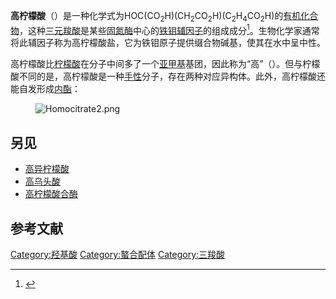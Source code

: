 {{chembox
| verifiedrevid = 354478498
|ImageFile=Homocitric acid.png
|ImageSize=200px
|IUPACName=2-Hydroxybutane-1,2,4-tricarboxylic acid
|OtherNames= Homocitric acid<br />Homocitrate
|Section1= {{Chembox Identifiers
| CASNo = 3562-74-1 
| CASNo_Ref = {{cascite|correct|??}}
| PubChem = 28371
| ChemSpiderID = 26392
| SMILES = O=C(O)CC(O)(C(=O)O)CCC(=O)O
| InChI = 1/C7H10O7/c8-4(9)1-2-7(14,6(12)13)3-5(10)11/h14H,1-3H2,(H,8,9)(H,10,11)(H,12,13)
| InChIKey = XKJVEVRQMLKSMO-UHFFFAOYAL
| StdInChI = 1S/C7H10O7/c8-4(9)1-2-7(14,6(12)13)3-5(10)11/h14H,1-3H2,(H,8,9)(H,10,11)(H,12,13)
| StdInChIKey = XKJVEVRQMLKSMO-UHFFFAOYSA-N
 | ChemSpiderID_Ref = {{chemspidercite|changed|chemspider}}| ChEBI_Ref = {{ebicite|changed|EBI}}| ChEBI = 17852
| KEGG_Ref = {{keggcite|changed|kegg}}| KEGG = C01251
| StdInChI_Ref = {{stdinchicite|changed|chemspider}}| StdInChIKey_Ref = {{stdinchicite|changed|chemspider}}
}}
|Section2= {{Chembox Properties
| C=7|H=10|O=7
| Appearance=无色固体
| Density=
| MeltingPtC=
| BoilingPt=
| Solubility=
 }}
|Section3= {{Chembox Hazards
| MainHazards=
| FlashPt=
| Autoignition=
 }}
}}

'''高柠檬酸'''（{{lang-en|Homocitric acid}}）是一种化学式为HOC(CO<sub>2</sub>H)(CH<sub>2</sub>CO<sub>2</sub>H)(C<sub>2</sub>H<sub>4</sub>CO<sub>2</sub>H)的[[有机化合物|有机化合物]]，这种[[三元羧酸|三元羧酸]]是某些[[固氮酶|固氮酶]]中心的[[铁钼辅因子|铁钼辅因子]]的组成成分<ref>{{Cite journal|title=Great metalloclusters in enzymology|url=https://pubmed.ncbi.nlm.nih.gov/12045096|last=Rees|first=Douglas C.|date=2002|journal=Annual Review of Biochemistry|doi=10.1146/annurev.biochem.71.110601.135406|volume=71|pages=221–246|issn=0066-4154|pmid=12045096}}</ref>。生物化学家通常将此辅因子称为高柠檬酸盐，它为铁钼原子提供缀合物碱基，使其在水中呈中性。

高柠檬酸比[[柠檬酸|柠檬酸]]在分子中间多了一个[[亚甲基|亚甲基]]基团，因此称为“高”（{{lang-la|''homo''}}）。但与柠檬酸不同的是，高柠檬酸是一种[[手性|手性]]分子，存在两种对应异构体。此外，高柠檬酸还能自发形成[[内酯|内酯]]：

:[[Image:Homocitrate2.png|thumb]]{{Clear|left}}

==另见==
* [[高异柠檬酸|高异柠檬酸]]
* [[高乌头酸|高乌头酸]]
* [[高柠檬酸合酶|高柠檬酸合酶]]

==参考文献==
{{reflist}}
{{biochem-stub}}
[[Category:羟基酸|Category:羟基酸]]
[[Category:螯合配体|Category:螯合配体]]
[[Category:三羧酸|Category:三羧酸]]